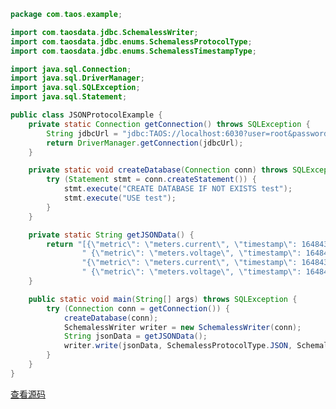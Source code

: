 ```java
package com.taos.example;

import com.taosdata.jdbc.SchemalessWriter;
import com.taosdata.jdbc.enums.SchemalessProtocolType;
import com.taosdata.jdbc.enums.SchemalessTimestampType;

import java.sql.Connection;
import java.sql.DriverManager;
import java.sql.SQLException;
import java.sql.Statement;

public class JSONProtocolExample {
    private static Connection getConnection() throws SQLException {
        String jdbcUrl = "jdbc:TAOS://localhost:6030?user=root&password=taosdata";
        return DriverManager.getConnection(jdbcUrl);
    }

    private static void createDatabase(Connection conn) throws SQLException {
        try (Statement stmt = conn.createStatement()) {
            stmt.execute("CREATE DATABASE IF NOT EXISTS test");
            stmt.execute("USE test");
        }
    }

    private static String getJSONData() {
        return "[{\"metric\": \"meters.current\", \"timestamp\": 1648432611249, \"value\": 10.3, \"tags\": {\"location\": \"California.SanFrancisco\", \"groupid\": 2}}," +
                " {\"metric\": \"meters.voltage\", \"timestamp\": 1648432611249, \"value\": 219, \"tags\": {\"location\": \"California.LosAngeles\", \"groupid\": 1}}, " +
                "{\"metric\": \"meters.current\", \"timestamp\": 1648432611250, \"value\": 12.6, \"tags\": {\"location\": \"California.SanFrancisco\", \"groupid\": 2}}," +
                " {\"metric\": \"meters.voltage\", \"timestamp\": 1648432611250, \"value\": 221, \"tags\": {\"location\": \"California.LosAngeles\", \"groupid\": 1}}]";
    }

    public static void main(String[] args) throws SQLException {
        try (Connection conn = getConnection()) {
            createDatabase(conn);
            SchemalessWriter writer = new SchemalessWriter(conn);
            String jsonData = getJSONData();
            writer.write(jsonData, SchemalessProtocolType.JSON, SchemalessTimestampType.NOT_CONFIGURED);
        }
    }
}

```

[查看源码](https://github.com/taosdata/TDengine/blob/main/docs/examples/java/src/main/java/com/taos/example/JSONProtocolExample.java)
